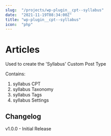 ```yaml
---
slug:  "/projects/wp-plugin__cpt--syllabus"
date:  "2021-11-19T08:34:00Z"
title: "wp-plugin__cpt--syllabus"
icon:  "php"
---
```


# Articles

Used to create the 'Syllabus' Custom Post Type

Contains:

1. syllabus CPT
1. syllabus Taxonomy
1. syllabus Tags
1. syllabus Settings

## Changelog


v1.0.0 - Initial Release